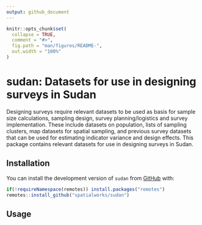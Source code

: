```yaml
---
output: github_document
---
```


<!-- README.md is generated from README.Rmd. Please edit that file -->

```r
knitr::opts_chunk$set(
  collapse = TRUE,
  comment = "#>",
  fig.path = "man/figures/README-",
  out.width = "100%"
)
```

# sudan: Datasets for use in designing surveys in Sudan

<!-- badges: start -->
<!-- badges: end -->

Designing surveys require relevant datasets to be used as basis for sample size calculations, sampling design, survey planning/logistics and survey implementation. These include datasets on population, lists of sampling clusters, map datasets for spatial sampling, and previous survey datasets that can be used for estimating indicator variance and design effects. This package contains relevant datasets for use in designing surveys in Sudan.

## Installation

You can install the development version of `sudan` from [GitHub](https://github.com/spatialworks/sudan) with:

```r
if(!requireNamespace(remotes)) install.packages("remotes")
remotes::install_github("spatialworks/sudan")
```

## Usage
